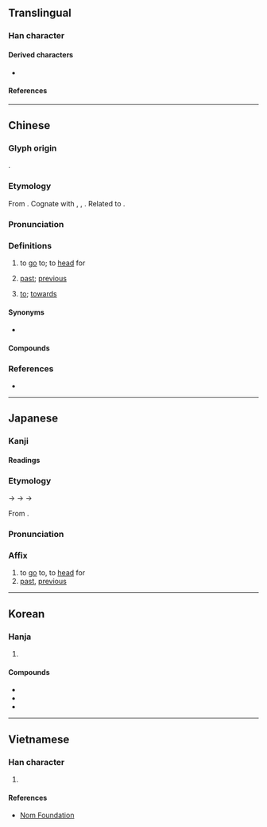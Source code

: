 {{also|徃|住}}
{{character info}}
==Translingual==
{{stroke order|strokes=8}}

===Han character===
{{Han char|rn=60|rad=彳|as=05|sn=8|four=20214|canj=HOYG|ids=⿰彳主}}

====Derived characters====
* {{l|mul|[[𠉫]], [[𠗤]], [[𢛛]], [[𣶂]], [[暀]], [[𥆜]], [[𫃮]], [[𬻯]], [[𭈕]], [[𥯂]], [[𮤵]], [[𤷮]]}}

====References====
{{Han ref|kx=0365.320|dkj=10073|dj=0685.230|hdz=20817.060|uh=5F80}}

----

==Chinese==
{{zh-forms|alt=徃,𢓸,㞷,𢔎,迬,𨓹,徍,𧗧}}

===Glyph origin===
{{Han etym}}
{{Han compound|彳|𡉚|ls=psc|c1=s|c2=p}}.
<!--
fix broken link
㞷
https://en.wiktionary.org/wiki/%E3%9E%B7#Chinese
-->

===Etymology===
From {{inh|zh|sit-pro|*s-wa-ŋ||to go; to come}}. Cognate with {{cog|my|ဝင်||to come in; to enter}}, {{cog|bo|འོང||to come}}, {{m|bo|ཡོང||to come}}. Related to {{och-l|于|to go}}.

===Pronunciation===
{{zh-pron
|m=wǎng,wàng,1n=Standard Chinese and Beijing dialect,2n=Beijing dialect
|ma=Zh-wǎng.ogg
|m_note=wàng - used as a preposition, not used in compounds. Also written as {{l|zh|望}}
|m-s=wang3
|dg=вон1
|c=wong5
|c-t=
|g=uong3
|h=pfs=vông;gd=vong1
|j=von2
|mb=uǎng
|md=uōng
|mn=óng/tw,xm,zz:éng
|mn_note=óng - literary; éng - vernacular
|mn-t=uang2
|w=2uaan
|x=uan3
|mc=y
|oc=y
|cat=v,prep
}}

===Definitions===
{{zh-hanzi}}

# to [[go]] to; to [[head]] for
#: {{zh-x|往返|to travel to and fro}}
# [[past]]; [[previous]]
#: {{zh-x|往事|past events}}
#: {{zh-x|往昔|in the past}}
# [[to]]; [[towards]]
#: {{zh-x|^上海 飛 往 ^北京 的 航班|a flight from Shanghai to Beijing}}
#: {{zh-x|我 往 右 拐 的。|I turned right.}}
#: {{zh-x|不要 往 河 裡 扔 石頭。|Don't throw rocks '''into''' the river.}}
#: {{zh-x|他們 往 小 鎮 方向 去 了。|They made their way '''toward''' the town.}}

====Synonyms====
* {{zh-l|向}}

====Compounds====
{{zh-der|一來一往|一如既往|一往情深|一往無前|一往直前|不咎既往|不溯既往|不相來往|不相往來|交往|人來人往|人來客往|今來古往|令人神往|以往|以往鑒來|你來我往|來來往往|來往|倏來忽往|前塵往事|前往|勇往直前|南來北往|古往今來|向往|否往泰來|嚮往|夙心往志|夢往神遊|大來大往|寒來暑往|小往大來|已往|彰往察來|往事|往來|往來如織|往例|往初|往前|往古|往古來今|往哲|往常|往常間|往年|往往|往後|往復|往日|往昔|往時|往生|往生論|往者|往返|往還|徒勞往返|心嚮往之|心往神馳|心馳神往|悠然神往|意往神馳|拔來報往|數往知來|斷絕往來|既往不咎|日往月來|日浹往來|明來暗往|暑來寒往|暑往寒來|有來有往|泰來否往|無往不利|熙來攘往|獨來獨往|獨往|獨往獨來|發往|直來直往|知來藏往|知往鑒今|神往|禮尚往來|禮節往來|繼往開來|英姿邁往|英特邁往|虛往實歸|親往|觀往知來|躬往|迎來送往|送往事居|送往迎來|通往|過往|過此以往|邁往|鑑往知來|鑒往知來|長此以往|飛往}}

===References===
* {{R:yue:Hanzi}}

{{zh-cat|Beginning}}

----

==Japanese==

===Kanji===
{{ja-kanji|grade=5|rs=彳05}}

====Readings====
{{ja-readings
|goon=おう<わう
|kanon=おう<わう
|kun=い-く, いにしえ-, さき-に, ゆ-く
}}

===Etymology===
{{ja-kanjitab|おう|yomi=on}}

{{IPAfont|*/waŋ/}} → {{IPAchar|/wau/}} → {{IPAchar|/ɔː/}} → {{IPAchar|/oː/}}

From {{der|ja|ltc|sort=おう|-}} {{ltc-l|往}}.

===Pronunciation===
{{ja-pron|おう}}

===Affix===
{{ja-pos|affix|おう|hhira=わう}}

# to [[go]] to, to [[head]] for
# [[past]], [[previous]]

----

==Korean==

===Hanja===
{{ko-hanja|가다|갈|왕}}

# {{hanja form of|왕|to [[go]] to}}

====Compounds====
* {{ko-l|왕래|[[traffic]], coming and going|往來}}
* {{ko-l|왕년|[[former]], [[once]]|往年}}
* {{ko-l|왕복|a [[round trip]], [[going]] [[back and forth]]|往復}}

----

==Vietnamese==

===Han character===
{{vi-readings|rs=彳05|reading=vãng, vạng, vảng, vởn, váng, vãn}}

# {{rfdef|vi|sort=彳05}}

====References====
* [http://nomfoundation.org/common/nom_details.php?codepoint=5F80 Nom Foundation]